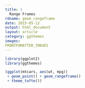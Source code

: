 ```yaml
---
title: |
  Range Frames
rdname: geom_rangeframe
date: 2015-05-12
output: html_document
layout: article
category: ggthemes
images:
FRONTFOMATTER_IMAGES
---
```


```r
library(ggplot2)
library(ggthemes)
```

```r
(ggplot(mtcars, aes(wt, mpg))
 + geom_point() + geom_rangeframe()
 + theme_tufte())



```